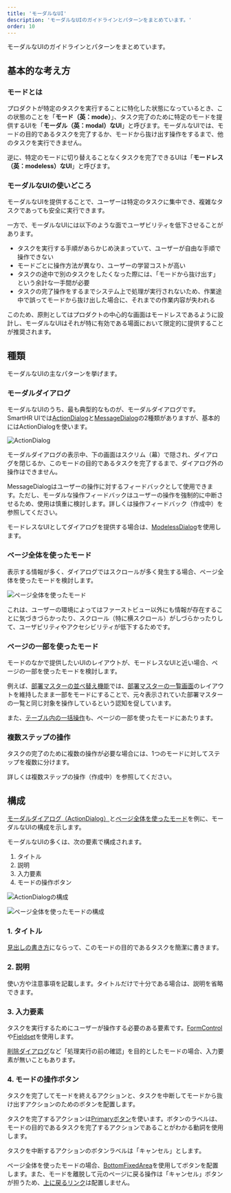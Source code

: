 ```yaml
---
title: 'モーダルなUI'
description: 'モーダルなUIのガイドラインとパターンをまとめています。'
order: 10
---
```


モーダルなUIのガイドラインとパターンをまとめています。

## 基本的な考え方
### モードとは

プロダクトが特定のタスクを実行することに特化した状態になっているとき、この状態のことを「**モード（英：mode）**」、タスク完了のために特定のモードを提供するUIを「**モーダル（英：modal）なUI**」と呼びます。モーダルなUIでは、モードの目的であるタスクを完了するか、モードから抜け出す操作をするまで、他のタスクを実行できません。

逆に、特定のモードに切り替えることなくタスクを完了できるUIは「**モードレス（英：modeless）なUI**」と呼びます。

### モーダルなUIの使いどころ

モーダルなUIを提供することで、ユーザーは特定のタスクに集中でき、複雑なタスクであっても安全に実行できます。

一方で、モーダルなUIには以下のような面でユーザビリティを低下させることがあります。

- タスクを実行する手順があらかじめ決まっていて、ユーザーが自由な手順で操作できない
- モードごとに操作方法が異なり、ユーザーの学習コストが高い
- タスクの途中で別のタスクをしたくなった際には、「モードから抜け出す」という余計な一手間が必要
- タスクの完了操作をするまでシステム上で処理が実行されないため、作業途中で誤ってモードから抜け出した場合に、それまでの作業内容が失われる

このため、原則としてはプロダクトの中心的な画面はモードレスであるように設計し、モーダルなUIはそれが特に有効である場面において限定的に提供することが推奨されます。

## 種類

モーダルなUIの主なパターンを挙げます。

### モーダルダイアログ

モーダルなUIのうち、最も典型的なものが、モーダルダイアログです。SmartHR UIでは[ActionDialog](../../components/dialog/#h3-1)と[MessageDialog](../../components/dialog/#h3-2)の2種類がありますが、基本的にはActionDialogを使います。

![ActionDialog](./images/modal-ui/modal-ui_actiondialog.png)

モーダルダイアログの表示中、下の画面はスクリム（幕）で隠され、ダイアログを閉じるか、このモードの目的であるタスクを完了するまで、ダイアログ外の操作はできません。

MessageDialogはユーザーの操作に対するフィードバックとして使用できます。ただし、モーダルな操作フィードバックはユーザーの操作を強制的に中断させるため、使用は慎重に検討します。詳しくは操作フィードバック（作成中）を参照してください。

モードレスなUIとしてダイアログを提供する場合は、[ModelessDialog](../../components/dialog/#h3-3)を使用します。

### ページ全体を使ったモード

表示する情報が多く、ダイアログではスクロールが多く発生する場合、ページ全体を使ったモードを検討します。

![ページ全体を使ったモード](./images/modal-ui/modal-ui_fullpage.png)

これは、ユーザーの環境によってはファーストビュー以外にも情報が存在することに気づきづらかったり、スクロール（特に横スクロール）がしづらかったりして、ユーザビリティやアクセシビリティが低下するためです。

### ページの一部を使ったモード

モードのなかで提供したいUIのレイアウトが、モードレスなUIと近い場合、ページの一部を使ったモードを検討します。

例えば、[部署マスターの並べ替え機能](https://support.smarthr.jp/ja/help/articles/7e59f1f2-6df7-4c6c-9d84-fc7449a2a6d6/#%E9%83%A8%E7%BD%B2%E3%82%92%E4%B8%A6%E3%81%B9%E6%9B%BF%E3%81%88%E3%82%8B)では、[部署マスターの一覧画面](https://support.smarthr.jp/ja/help/articles/360036111074/)のレイアウトを維持したまま一部をモードにすることで、元々表示されていた部署マスターの一覧と同じ対象を操作しているという認知を促しています。

また、[テーブル内の一括操作](../table-bulk-action/)も、ページの一部を使ったモードにあたります。

### 複数ステップの操作

タスクの完了のために複数の操作が必要な場合には、1つのモードに対してステップを複数に分けます。

詳しくは複数ステップの操作（作成中）を参照してください。

## 構成

[モーダルダイアログ（ActionDialog）](#h3-2)と[ページ全体を使ったモード](#h3-3)を例に、モーダルなUIの構成を示します。

モーダルなUIの多くは、次の要素で構成されます。

1. タイトル
2. 説明
3. 入力要素
4. モードの操作ボタン

![ActionDialogの構成](./images/modal-ui/modal-ui_actiondialog_structure.png)

![ページ全体を使ったモードの構成](./images/modal-ui/modal-ui_fullpage_structure.png)

### 1. タイトル

[見出しの書き方](/products/components/heading/#h3-5)にならって、このモードの目的であるタスクを簡潔に書きます。

### 2. 説明

使い方や注意事項を記載します。タイトルだけで十分である場合は、説明を省略できます。

### 3.  入力要素

タスクを実行するためにユーザーが操作する必要のある要素です。[FormControl](../../components/form-control/)や[Fieldset](../../components/fieldset/)を使用します。

[削除ダイアログ](../delete-dialog/)など「処理実行の前の確認」を目的としたモードの場合、入力要素が無いこともあります。

### 4. モードの操作ボタン

タスクを完了してモードを終えるアクションと、タスクを中断してモードから抜け出すアクションのためのボタンを配置します。

タスクを完了するアクションは[Primaryボタン](../../products/components/button/#h3-1)を使います。ボタンのラベルは、モードの目的であるタスクを完了するアクションであることがわかる動詞を使用します。

タスクを中断するアクションのボタンラベルは「キャンセル」とします。

ページ全体を使ったモードの場合、[BottomFixedArea](../../components/bottom-fixed-area/)を使用してボタンを配置します。また、モードを離脱して元のページに戻る操作は「キャンセル」ボタンが担うため、[上に戻るリンク](../upward-navigation/)は配置しません。